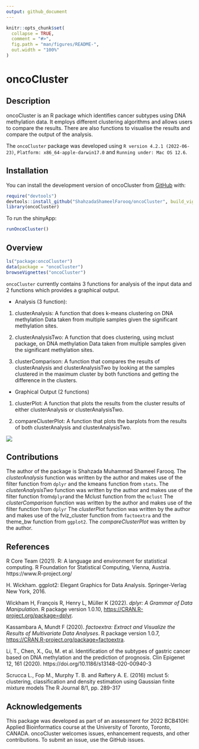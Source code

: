 ```yaml
---
output: github_document
---
```


<!-- README.md is generated from README.Rmd. Please edit that file -->

```r
knitr::opts_chunk$set(
  collapse = TRUE,
  comment = "#>",
  fig.path = "man/figures/README-",
  out.width = "100%"
)
```

# oncoCluster

<!-- badges: start -->
<!-- badges: end -->

## Description

oncoCluster is an R package which identifies cancer subtypes using DNA 
methylation data. It employs different clustering algorithms and allows users to
compare the results. There are also functions to visualise the results and 
compare the output of the analysis. 

The `oncoCluster` package was developed using 
`R version 4.2.1 (2022-06-23)`, `Platform: x86_64-apple-darwin17.0`
and `Running under: Mac OS 12.6`.


## Installation

You can install the development version of oncoCluster from [GitHub](https://github.com/) with:

``` r
require("devtools")
devtools::install_github("ShahzadaShameelFarooq/oncoCluster", build_vignettes = TRUE)
library(oncoCluster)
```

To run the shinyApp: 
``` r
runOncoCluster()
```

## Overview

``` r
ls("package:oncoCluster")
data(package = "oncoCluster") 
browseVignettes("oncoCluster")
```
`oncoCluster` currently contains 3 functions for analysis of the input data and 
2 functions which provides a graphical output.

- Analysis (3 function):
1. clusterAnalysis: A function that does k-means clustering on DNA methylation
Data taken from multiple samples given the significant methylation sites.

2. clusterAnalysisTwo: A function that does clustering, using mclust package, on
DNA methylation Data taken from  multiple samples given the significant
methylation sites. 

3. clusterComparison: A function that compares the results of clusterAnalysis and
clusterAnalysisTwo by looking at the samples clustered in the maximum cluster
by both functions and getting the difference in the clusters.

- Graphical Output (2 functions)
1. clusterPlot: A function that plots the results from the cluster results of either
clusterAnalysis or clusterAnalysisTwo.

2. compareClusterPlot: A function that plots the barplots from the results 
of both clusterAnalysis and clusterAnalysisTwo.

![](./inst/extdata/overview.png)

## Contributions

The author of the package is Shahzada Muhammad Shameel Farooq.
The *clusterAnalysis* function was written by the author and makes use of the 
filter function from `dplyr` and the kmeans function from `stats`.
The *clusterAnalysisTwo* function  was written by the author and makes use of 
the  filter function from`dplyr`and the Mclust function from the `mclust`
The *clusterComparison* function was written by the author and makes use of the
filter function from `dplyr` 
The *clusterPlot* function was written by the author and makes use of the 
fviz_cluster function from `factoextra` and the theme_bw function from `ggplot2`.
The *compareClusterPlot* was written by the author.

## References

R Core Team (2021). R: A language and environment for statistical computing. R Foundation for Statistical Computing, Vienna, Austria. https://www.R-project.org/

H. Wickham. ggplot2: Elegant Graphics for Data Analysis. Springer-Verlag New York,
  2016.

Wickham H, François R, Henry L, Müller K (2022). _dplyr: A Grammar of Data
  Manipulation_. R package version 1.0.10,
  <https://CRAN.R-project.org/package=dplyr>.

Kassambara A, Mundt F (2020). _factoextra: Extract and Visualize the Results of
  Multivariate Data Analyses_. R package version 1.0.7,
  <https://CRAN.R-project.org/package=factoextra>.
  
Li, T., Chen, X., Gu, M. et al. Identification of the subtypes of gastric
cancer based on DNA methylation and the prediction of prognosis.
Clin Epigenet 12, 161 (2020). https://doi.org/10.1186/s13148-020-00940-3

Scrucca L., Fop M., Murphy T. B. and Raftery A. E. (2016) mclust 5: clustering, classification and
density estimation using Gaussian finite mixture models The R Journal 8/1, pp. 289-317

## Acknowledgements 
This package was developed as part of an assessment for 2022 BCB410H: Applied Bioinformatics course at the University of Toronto, Toronto, CANADA. oncoCluster welcomes issues, enhancement requests, and other contributions. To submit an issue, use the GitHub issues.
